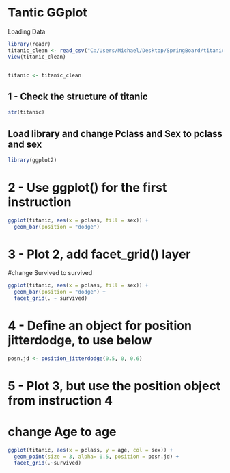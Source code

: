 # Tantic GGplot

Loading Data
```r
library(readr)
titanic_clean <- read_csv("C:/Users/Michael/Desktop/SpringBoard/titanic_clean.csv")
View(titanic_clean)


titanic <- titanic_clean

```

## 1 - Check the structure of titanic

```r
str(titanic)
```

## Load library and change Pclass and Sex to pclass and sex

```r
library(ggplot2)
```


# 2 - Use ggplot() for the first instruction
```r
ggplot(titanic, aes(x = pclass, fill = sex)) + 
  geom_bar(position = "dodge")
```


# 3 - Plot 2, add facet_grid() layer
#change Survived to survived

```r
ggplot(titanic, aes(x = pclass, fill = sex)) + 
  geom_bar(position = "dodge") +
  facet_grid(. ~ survived)
```

# 4 - Define an object for position jitterdodge, to use below

```r
posn.jd <- position_jitterdodge(0.5, 0, 0.6)
```

# 5 - Plot 3, but use the position object from instruction 4
# change Age to age

```r
ggplot(titanic, aes(x = pclass, y = age, col = sex)) + 
  geom_point(size = 3, alpha= 0.5, position = posn.jd) +
  facet_grid(.~survived)
```

